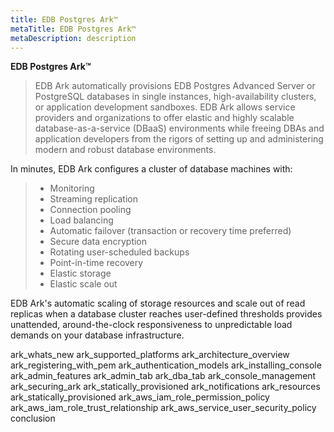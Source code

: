 ```yaml
---
title: EDB Postgres Ark™
metaTitle: EDB Postgres Ark™
metaDescription: description
---
```


**EDB Postgres Ark™**

> EDB Ark automatically provisions EDB Postgres Advanced Server or
> PostgreSQL databases in single instances, high-availability clusters,
> or application development sandboxes. EDB Ark allows service providers
> and organizations to offer elastic and highly scalable
> database-as-a-service (DBaaS) environments while freeing DBAs and
> application developers from the rigors of setting up and administering
> modern and robust database environments.

In minutes, EDB Ark configures a cluster of database machines with:

>   - Monitoring
>   - Streaming replication
>   - Connection pooling
>   - Load balancing
>   - Automatic failover (transaction or recovery time preferred)
>   - Secure data encryption
>   - Rotating user-scheduled backups
>   - Point-in-time recovery
>   - Elastic storage
>   - Elastic scale out

EDB Ark's automatic scaling of storage resources and scale out of read
replicas when a database cluster reaches user-defined thresholds
provides unattended, around-the-clock responsiveness to unpredictable
load demands on your database infrastructure.

<div class="toctree" data-maxdepth="3">

ark_whats_new ark_supported_platforms ark_architecture_overview
ark_registering_with_pem ark_authentication_models
ark_installing_console ark_admin_features ark_admin_tab
ark_dba_tab ark_console_management ark_securing_ark
ark_statically_provisioned ark_notifications ark_resources
ark_statically_provisioned ark_aws_iam_role_permission_policy
ark_aws_iam_role_trust_relationship
ark_aws_service_user_security_policy conclusion

</div>
